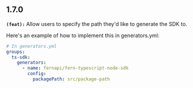 ## 1.7.0
**`(feat):`** Allow users to specify the path they'd like to generate the SDK to.

Here's an example of how to implement this in generators.yml:
```yml
# In generators.yml
groups:
  ts-sdk:
    generators:
      - name: fernapi/fern-typescript-node-sdk
        config:
          packagePath: src/package-path
```


